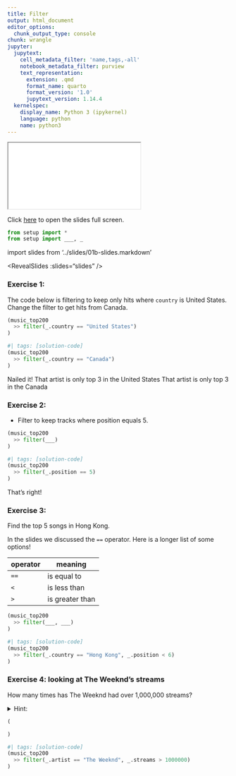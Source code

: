 ```yaml
---
title: Filter
output: html_document
editor_options:
  chunk_output_type: console
chunk: wrangle
jupyter:
  jupytext:
    cell_metadata_filter: 'name,tags,-all'
    notebook_metadata_filter: purview
    text_representation:
      extension: .qmd
      format_name: quarto
      format_version: '1.0'
      jupytext_version: 1.14.4
  kernelspec:
    display_name: Python 3 (ipykernel)
    language: python
    name: python3
---
```


```{=html}
<iframe class="slide-deck" src="../slides/01b-slides.html"></iframe>
```

Click [here](../slides/01b-slides.qmd) to open the slides full screen.

```python
from setup import *
from setup import ___, _
```

import slides from '../slides/01b-slides.markdown'

<RevealSlides :slides="slides" />

### Exercise 1: 

The code below is filtering to keep only hits where `country` is United States.
Change the filter to get hits from Canada.

```python
(music_top200
  >> filter(_.country == "United States")
)
```

```python
#| tags: [solution-code]
(music_top200
  >> filter(_.country == "Canada")
)
```

<prompt-expandable header="Comparing results, which artist is in the top 3 in both (the) United States and Canada?">

<q-multiple-choice>
  <q-opt text="Roddy Ricch"><span>Nailed it!</span></q-opt>
  <q-opt text="The Weeknd"><span>That artist is only top 3 in the United States</span></q-opt>
  <q-opt text="Tones And I"><span>That artist is only top 3 in the Canada</span></q-opt>
</q-multiple-choice>

</prompt-expandable>

### Exercise 2: 

* Filter to keep tracks where position equals 5.

```python
(music_top200
  >> filter(___)
)
```

```python
#| tags: [solution-code]
(music_top200
  >> filter(_.position == 5)
)
```

<prompt-expandable header="Which artist is in position 5 in South Africa?">

<q-multiple-choice>
  <q-opt text="Bad Bunny"><span></span></q-opt>
  <q-opt text="Eminem"><span>That's right!</span></q-opt>
  <q-opt text="BTS"><span></span></q-opt>
  <q-opt text="Selena Gomes"><span></span></q-opt>  
</q-multiple-choice>

</prompt-expandable>

### Exercise 3:

Find the top 5 songs in Hong Kong.

In the slides we discussed the `==` operator. Here is a longer list of some options!

| operator | meaning |
| -------- | ------- |
| `==`     | is equal to |
| `<`      | is less than |
| `>`      | is greater than |

```python
(music_top200
  >> filter(___, ___)
)
```

```python
#| tags: [solution-code]
(music_top200
  >> filter(_.country == "Hong Kong", _.position < 6)
)
```

### Exercise 4: looking at The Weeknd's streams

How many times has The Weeknd had over 1,000,000 streams?

<details>
    <summary>Hint:</summary>
    Do in steps. Run first to get all rows where the artist is The Weeknd, and then modify your code to get where he has over 1,000,000 streams.
</details>

```python
(

)
```

```python
#| tags: [solution-code]
(music_top200
  >> filter(_.artist == "The Weeknd", _.streams > 1000000)
)
```
